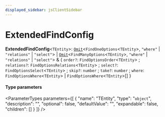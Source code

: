 ```yaml
---
displayed_sidebar: jsClientSidebar
---
```



# ExtendedFindConfig

 **ExtendedFindConfig**<`TEntity`\>: [`Omit`](../../internal/types/internal.Omit.mdx)<`FindOneOptions`<`TEntity`\>, ``"where"`` \| ``"relations"`` \| ``"select"``\> \| [`Omit`](../../internal/types/internal.Omit.mdx)<`FindManyOptions`<`TEntity`\>, ``"where"`` \| ``"relations"`` \| ``"select"``\> & { `order?`: `FindOptionsOrder`<`TEntity`\> ; `relations?`: `FindOptionsRelations`<`TEntity`\> ; `select?`: `FindOptionsSelect`<`TEntity`\> ; `skip?`: `number` ; `take?`: `number` ; `where`: `FindOptionsWhere`<`TEntity`\> \| `FindOptionsWhere`<`TEntity`\>[]  }

#### Type parameters

<ParameterTypes parameters={[
  {
    "name": "TEntity",
    "type": "`object`",
    "description": "",
    "optional": false,
    "defaultValue": "",
    "expandable": false,
    "children": []
  }
]} />
